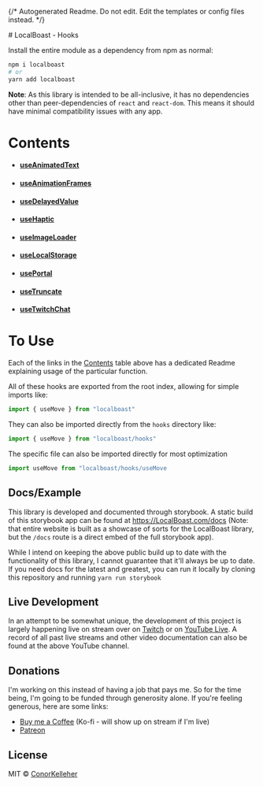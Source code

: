 {/* Autogenerated Readme. Do not edit. Edit the templates or config files instead. */}

<Meta title="Hooks" />
# LocalBoast - Hooks

Install the entire module as a dependency from npm as normal:

```bash
npm i localboast
# or
yarn add localboast
```

**Note**: As this library is intended to be all-inclusive, it has no dependencies other than peer-dependencies of `react` and `react-dom`. This means it should have minimal compatibility issues with any app.

# Contents

- #### [useAnimatedText](?path=/docs/hooks-useanimatedtext--docs)
- #### [useAnimationFrames](?path=/docs/hooks-useanimationframes--docs)
- #### [useDelayedValue](?path=/docs/hooks-usedelayedvalue--docs)
- #### [useHaptic](?path=/docs/hooks-usehaptic--docs)
- #### [useImageLoader](?path=/docs/hooks-useimageloader--docs)
- #### [useLocalStorage](?path=/docs/hooks-uselocalstorage--docs)
- #### [usePortal](?path=/docs/hooks-useportal--docs)
- #### [useTruncate](?path=/docs/hooks-usetruncate--docs)
- #### [useTwitchChat](?path=/docs/hooks-usetwitchchat--docs)

# To Use

Each of the links in the [Contents](#contents) table above has a dedicated Readme explaining usage of the particular function.

All of these hooks are exported from the root index, allowing for simple imports like:

```javascript
import { useMove } from "localboast"
```

They can also be imported directly from the `hooks` directory like:

```javascript
import { useMove } from "localboast/hooks"
```

The specific file can also be imported directly for most optimization

```javascript
import useMove from "localboast/hooks/useMove
```

## Docs/Example

This library is developed and documented through storybook.
A static build of this storybook app can be found at https://LocalBoast.com/docs
(Note: that entire website is built as a showcase of sorts for the LocalBoast library, but the `/docs` route is a direct embed of the full storybook app).

While I intend on keeping the above public build up to date with the functionality of this library, I cannot guarantee that it'll always be up to date. If you need docs for the latest and greatest, you can run it locally by cloning this repository and running `yarn run storybook`

## Live Development

In an attempt to be somewhat unique, the development of this project is largely happening live on stream over on [Twitch](https://twitch.tv/localboast) or on [YouTube Live](http://youtube.com/channel/UCt-IaL4qQsOU6_rbS7zky1Q/live). A record of all past live streams and other video documentation can also be found at the above YouTube channel.

## Donations

I'm working on this instead of having a job that pays me. So for the time being, I'm going to be funded through generosity alone. If you're feeling generous, here are some links:

- [Buy me a Coffee](https://localboast.com/kofi) (Ko-fi - will show up on stream if I'm live)
- [Patreon](https://localboast.com/patreon)

## License

MIT © [ConorKelleher](https://github/com/ConorKelleher)
